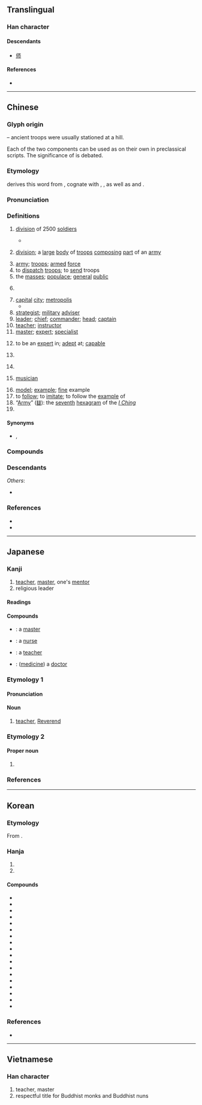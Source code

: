{{also|师|帥}}
{{character info}}
==Translingual==
{{stroke order|type=ss}}
{{stroke order|type=animate}}

===Han character===
{{Han char|rn=50|rad=巾|as=07|sn=10|four=21727|canj=HRMLB|ids=⿰𠂤帀}}

====Descendants====
* [[师]]

====References====
* {{Han ref|kx=0331.350|dkj=08916|dj=0637.280|hdz=10740.020|uh=5E2B|ud=24107|bh=AE76|bd=44662}}

----

==Chinese==
{{zh-forms|s=师|alt=𠦵,𠵀,𢂖,𢃋,𨸲,𨸴,𩇱}}
{{zh-wp|zh|yue}}

===Glyph origin===
{{Han etym}}
{{Han compound|𠂤|帀|ls=ic|t1=mound, hill}} – ancient troops were usually stationed at a hill.

Each of the two components can be used as {{lang|zh|師}} on their own in preclassical scripts. The significance of {{lang|zh|帀}} is debated.

===Etymology===
{{zh-ref|Starostin}} derives this word from {{inh|zh|sit-pro|*rij||many}}, cognate with {{och-l|皆|all|tr=*kriːj}}, {{och-l|偕|together with|tr=*kriːj}}, as well as {{cog|bo|ཁྲི||ten thousand}} and {{cog|my|ရဲ||police}}.

===Pronunciation===
{{zh-pron
|m=shī
|m-s=si1
|dg=сы1/шы1
|c=si1
|c-t=lhu1
|g=si1
|h=pfs=sṳ̂;gd=si1
|j=si1
|mb=sú
|md=să/sṳ̆
|md_note=să - vernacular (“to be expert in; expert; term of address for experts”); sṳ̆ - literary
|mn=sai/xm,zz,tw:su/qz:sir
|mn_note=sai - vernacular; su/sir - literary
|mn-t=se1/sai1
|mn-t_note=sai1 - in 師父
|w=1sr
|x=sr1
|mc=y
|oc=y
|cat=n,v,pn,md:a
}}

===Definitions===
{{zh-hanzi}}

# {{lb|zh|historical|military}} [[division]] of 2500 [[soldiers]]
#* {{zh-x|我 徒 我 御，我 師 我 旅。|We went along on foot; we rode in our chariots; our '''2500-strong regiment''', and our 500-strong battalions.|ref=Shijing}}
# {{lb|zh|military}} [[division]]; a [[large]] [[body]] of [[troops]] [[composing]] [[part]] of an [[army]]
# [[army]]; [[troops]]; [[armed]] [[force]]
# to [[dispatch]] [[troops]]; to [[send]] troops
# the [[masses]]; [[populace]]; [[general]] [[public]]
# {{lb|zh|historical}} {{n-g|A former level of administrative division notionally covering 36,000 [[household]]s or 1/12 of a [[province]].}}
#: {{zh-x|八 家 为 邻， 三 邻 为 朋， 三 朋 为 里， 五 里 为 邑， 十 邑 为 都， 十 都 为 师， 州 十 有 二 师 焉|8 families is a neighborhood, 3 neighborhoods is a community, 3 communities is a village, 5 villages is a town, 10 towns is a district, 10 districts is a '''prefecture''', 12 '''prefectures''' is a province.}}
# [[capital]] [[city]]; [[metropolis]]
#* {{zh-x|予 惟 乙卯，朝 至 于 ^洛-師。|On the day Yi-mao, I came in the morning to this '''capital''' of Luo.|ref=Shujing-L}}
# [[strategist]]; [[military]] [[adviser]]
# [[leader]]; [[chief]]; [[commander]]; [[head]]; [[captain]]
# [[teacher]]; [[instructor]]
# [[master]]; [[expert]]; [[specialist]]
# {{lb|zh|Min Dong}} to be an [[expert]] in; [[adept]] at; [[capable]]
# {{lb|zh|Min Dong}} {{n-g|Respectful term of address for an [[expert]] in a [[trade]] or [[profession]].}}
# {{lb|zh|religion}} {{n-g|Respectful title for [[monk]]s, [[nun]]s and [[Taoist]] [[priest]]s.}}
# {{lb|zh|historical}} [[musician]]
# [[model]]; [[example]]; [[fine]] example
# to [[follow]]; to [[imitate]]; to follow the [[example]] of
# “[[Army]]” ([[䷆]]): the [[seventh]] [[hexagram]] of the ''[[I Ching]]''
# {{surname|zh}}

====Synonyms====
* {{s|military division}} {{zh-l|師團}}, {{q|Dungan}} {{l|dng|дивизия}}

===Compounds===
{{zh-der|師奶|京師|師父|一字之師|一字師|三師七證|三藏法師|上師|不師|么師|乞師|人師|仁義之師|住院醫師|俱舍師|偃師縣|偏師|先師|全科醫師|六師|出師|出師不利|出師表|劉師培|動眾勞師|勞師|勞師動眾|勞師襲遠|匠師|半師之分|印光大師|右師|名師|品酒師|問罪之師|嚴師|回師|圃師|圉師|國師|地師|地理師|地論師|場師|塾師|大宗師|大師|大師傅|大師兄|大師級|大會師|大法師|天師|天師道|太子太師|太子少師|太師|太師交椅|太師椅|太師母|太老師|女師|好為人師|妓師|婁師德|學無常師|宗師|官師|家庭醫師|專科醫師|尊師|尊師貴道|尊師重道|導師|導師制|少師|工師|工程師|工程師節|左師|巫師|帝師|師丈|師尹|師事|師人|師伯|師保|師傅|師兄|師兄弟|師公|師出有名|師出無名|師友|師叔|師古|師哥|師嚴道尊|師團|師妹|師姐|師姑|師娘|師婆|師家|師尊|師尼|師工|師帥|師師|師弟|師徒|師心|師心自是|師心自用|師承|師旅|師曠|師母|師氏|師法|師爺|師生|師直為壯|師祖|師範|師範大學|師範學校|師範教育|師範生|師老兵疲|師表|師襄|師訓|師說|師資|師道|師道尊嚴|師長|師門|座師|廚師|延師|建築師|張天師|張老師|律師|得勝之師|從師|恩師|成實師|房師|技師|投師|拜師|拜師學藝|拳師|按摩師|攝影師|攝論師|教師|教師會館|教師甄試|教師節|教師證書|教無常師|教誨師|文殊師利|明師|暴師|會師|會計師|本師|李師師|棧師|楫師|業師|樂師|機師|欺師滅祖|正明師|武師|殷師牛鬥|民族藝師|水師|法師|海師|清水祖師|滿師|潛師|灘師|為人師表|無師自通|牧師|犒師|狀師|狗頭軍師|獵師|率師|王師|王者師|班導師|班師|班師回朝|班師得勝|理髮師|理髮師傅|琴師|畫師|百世之師|百世師|百戰雄師|百萬雄師|督師|瞽師|祖師|祖師爺|祧師|禪師|萬世師表|种師中|种師道|科任老師|程式師|篙師|篦頭師傅|簡易師範|精算師|純陽祖師|級任導師|級任老師|紹興師爺|結髮事師|經師|緊張大師|練師|罟師|美容師|美術大師|義師|羸師|老師|老師傅|老師宿儒|老師父|能者為師|至聖先師|致師|興師|興師動眾|興師問罪|興師見罪|舟師|般師|良師|良師益友|荷葉先師|葬師|蒙師|藝師|藥劑師|藥師|藥師佛|藥師節|虎狼之師|蠶師|行師動眾|衲師|裱褙師傅|訟師|設計師|誓師|講師|謝師宴|護理師|負笈從師|貳師|賓師|起師動眾|蹙國喪師|軍師|辱國喪師|鄙師|配藥師|醫師|醫師節|醫檢師|鍊師|鏢師|開山大師|開山祖師|陳師鞠旅|雄師|雨師|雲師|雷師|顏師古|風伯雨師|餅師|馬師皇|騎師|魔術師|鷹師|鼓師|師恩|人之患在好為人師|則師|伽師|弓師|喪師}}

===Descendants===
{{CJKV||し|사|sư}}
''Others'':
* {{desc|vi|thầy|bor=1}}

===References===
* {{R:yue:Hanzi}}
* {{R:twedu|A01174}}

----

==Japanese==

===Kanji===
{{ja-kanji|grade=5|rs=巾07}}

# [[teacher]], [[master]], one's [[mentor]]
# religious leader

====Readings====
{{ja-readings
|goon=し
|kanon=し
|kun=
|nanori=のし, のり, もろ, かず, つかさ, みつ, もと
}}

====Compounds====
{{der-top|Compounds}}
* {{ja-r|師%匠|し%しょう}}: a [[master]]
* {{ja-r|看%護%師|かん%ご%し}}: a [[nurse]]
* {{ja-r|教%師|きょう%し}}: a [[teacher]]
* {{ja-r|医%師|い%し}}: ([[medicine]]) a [[doctor]]
{{der-bottom}}

===Etymology 1===

====Pronunciation====
{{ja-pron|し|acc=1|acc_ref=DJR,NHK}}

====Noun====
{{ja-kanjitab|し|yomi=on}}
{{ja-noun|し}}

# [[teacher]], [[Reverend]]

===Etymology 2===

====Proper noun====
{{ja-kanjitab|し|yomi=kun}}
{{ja-pos|proper|もろ}}

# {{surname|ja|sort=もろ}}

===References===
<references/>

----

==Korean==

===Etymology===
From {{der|ko|ltc|-}} {{ltc-l|師}}. {{hanja-hunmong|ᄉᆞ|so|儒學#상34A}}

===Hanja===
{{ko-hanja-search}}
{{ko-hanja|스승|사}}

# {{hanja form of|사|[[teacher]]; [[master]]; one's [[mentor]]}}
# {{hanja form of|사|{{lb|ko|military}} [[division]]; [[army]]}}

====Compounds====
{{der-top3|Compounds}}
* {{ko-l|교사|敎師}}
* {{ko-l|의사|醫師}}
* {{ko-l|목사|牧師}}
* {{ko-l|강사|講師}}
* {{ko-l|사범|師範}}
* {{ko-l|기사|技師}}
* {{ko-l|은사|恩師}}
* {{ko-l|사단|師團}}
* {{ko-l|군사|軍師}}
* {{ko-l|사제|師弟}}
* {{ko-l|약사|藥師}}
* {{ko-l|사부|師父}}
* {{ko-l|법사|法師}}
* {{ko-l|사부|師傅}}
* {{ko-l|도사|導師}}
* {{ko-l|간호사|看護師}}
* {{ko-l|출사표|出師表}}
* {{ko-l|수의사|獸醫師}}
{{der-bottom}}

===References===
* {{R:hanjadoc|2994}}

----

==Vietnamese==

===Han character===
{{vi-readings|reading=sư|rs=巾07}}

# teacher, master
# respectful title for Buddhist monks and Buddhist nuns